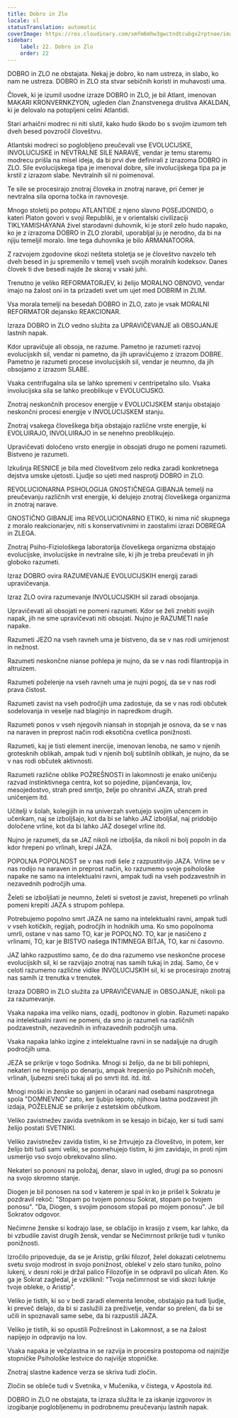 ```yaml
---
title: Dobro in Zlo
locale: sl
statusTranslation: automatic
coverImage: https://res.cloudinary.com/xmfm6mhw3gwctndtcubgx2rptnae/image/upload/v1740337243/small_cover_educacion_fundamental_a051170f1c.webp
sidebar:
    label: 22. Dobro in Zlo
    order: 22
---
```

DOBRO in ZLO ne obstajata. Nekaj je dobro, ko nam ustreza, in slabo, ko nam ne ustreza. DOBRO in ZLO sta stvar sebičnih koristi in muhavosti uma.

Človek, ki je izumil usodne izraze DOBRO in ZLO, je bil Atlant, imenovan MAKARI KRONVERNKZYON, ugleden član Znanstvenega društva AKALDAN, ki je delovalo na potopljeni celini Atlantidi.

Stari arhaični modrec ni niti slutil, kako hudo škodo bo s svojim izumom teh dveh besed povzročil človeštvu.

Atlantski modreci so poglobljeno preučevali vse EVOLUCIJSKE, INVOLUCIJSKE in NEVTRALNE SILE NARAVE, vendar je temu staremu modrecu prišla na misel ideja, da bi prvi dve definirali z izrazoma DOBRO in ZLO. Sile evolucijskega tipa je imenoval dobre, sile involucijskega tipa pa je krstil z izrazom slabe. Nevtralnih sil ni poimenoval.

Te sile se procesirajo znotraj človeka in znotraj narave, pri čemer je nevtralna sila oporna točka in ravnovesje.

Mnogo stoletij po potopu ATLANTIDE z njeno slavno POSEJDONIDO, o kateri Platon govori v svoji Republiki, je v orientalski civilizaciji TIKLYAMISHAYANA živel starodavni duhovnik, ki je storil zelo hudo napako, ko je z izrazoma DOBRO in ZLO zlorabil, uporabljal ju je nerodno, da bi na njiju temeljil moralo. Ime tega duhovnika je bilo ARMANATOORA.

Z razvojem zgodovine skozi nešteta stoletja se je človeštvo navzelo teh dveh besed in ju spremenilo v temelj vseh svojih moralnih kodeksov. Danes človek ti dve besedi najde že skoraj v vsaki juhi.

Trenutno je veliko REFORMATORJEV, ki želijo MORALNO OBNOVO, vendar imajo na žalost oni in ta prizadeti svet um ujet med DOBRIM in ZLIM.

Vsa morala temelji na besedah DOBRO in ZLO, zato je vsak MORALNI REFORMATOR dejansko REAKCIONAR.

Izraza DOBRO in ZLO vedno služita za UPRAVIČEVANJE ali OBSOJANJE lastnih napak.

Kdor upravičuje ali obsoja, ne razume. Pametno je razumeti razvoj evolucijskih sil, vendar ni pametno, da jih upravičujemo z izrazom DOBRE. Pametno je razumeti procese involucijskih sil, vendar je neumno, da jih obsojamo z izrazom SLABE.

Vsaka centrifugalna sila se lahko spremeni v centripetalno silo. Vsaka involucijska sila se lahko preoblikuje v EVOLUCIJSKO.

Znotraj neskončnih procesov energije v EVOLUCIJSKEM stanju obstajajo neskončni procesi energije v INVOLUCIJSKEM stanju.

Znotraj vsakega človeškega bitja obstajajo različne vrste energije, ki EVOLUIRAJO, INVOLUIRAJO in se nenehno preoblikujejo.

Upravičevati določeno vrsto energije in obsojati drugo ne pomeni razumeti. Bistveno je razumeti.

Izkušnja RESNICE je bila med človeštvom zelo redka zaradi konkretnega dejstva umske ujetosti. Ljudje so ujeti med nasprotji DOBRO in ZLO.

REVOLUCIONARNA PSIHOLOGIJA GNOSTIČNEGA GIBANJA temelji na preučevanju različnih vrst energije, ki delujejo znotraj človeškega organizma in znotraj narave.

GNOSTIČNO GIBANJE ima REVOLUCIONARNO ETIKO, ki nima nič skupnega z moralo reakcionarjev, niti s konservativnimi in zaostalimi izrazi DOBREGA in ZLEGA.

Znotraj Psiho-Fiziološkega laboratorija človeškega organizma obstajajo evolucijske, involucijske in nevtralne sile, ki jih je treba preučevati in jih globoko razumeti.

Izraz DOBRO ovira RAZUMEVANJE EVOLUCIJSKIH energij zaradi upravičevanja.

Izraz ZLO ovira razumevanje INVOLUCIJSKIH sil zaradi obsojanja.

Upravičevati ali obsojati ne pomeni razumeti. Kdor se želi znebiti svojih napak, jih ne sme upravičevati niti obsojati. Nujno je RAZUMETI naše napake.

Razumeti JEZO na vseh ravneh uma je bistveno, da se v nas rodi umirjenost in nežnost.

Razumeti neskončne nianse pohlepa je nujno, da se v nas rodi filantropija in altruizem.

Razumeti poželenje na vseh ravneh uma je nujni pogoj, da se v nas rodi prava čistost.

Razumeti zavist na vseh področjih uma zadostuje, da se v nas rodi občutek sodelovanja in veselje nad blaginjo in napredkom drugih.

Razumeti ponos v vseh njegovih niansah in stopnjah je osnova, da se v nas na naraven in preprost način rodi eksotična cvetlica ponižnosti.

Razumeti, kaj je tisti element inercije, imenovan lenoba, ne samo v njenih grotesknih oblikah, ampak tudi v njenih bolj subtilnih oblikah, je nujno, da se v nas rodi občutek aktivnosti.

Razumeti različne oblike POŽREŠNOSTI in lakomnosti je enako uničenju razvad instinktivnega centra, kot so pojedine, pijančevanja, lov, mesojedostvo, strah pred smrtjo, želje po ohranitvi JAZA, strah pred uničenjem itd.

Učitelji v šolah, kolegijih in na univerzah svetujejo svojim učencem in učenkam, naj se izboljšajo, kot da bi se lahko JAZ izboljšal, naj pridobijo določene vrline, kot da bi lahko JAZ dosegel vrline itd.

Nujno je razumeti, da se JAZ nikoli ne izboljša, da nikoli ni bolj popoln in da kdor hrepeni po vrlinah, krepi JAZA.

POPOLNA POPOLNOST se v nas rodi šele z razpustitvijo JAZA. Vrline se v nas rodijo na naraven in preprost način, ko razumemo svoje psihološke napake ne samo na intelektualni ravni, ampak tudi na vseh podzavestnih in nezavednih področjih uma.

Želeti se izboljšati je neumno, želeti si svetost je zavist, hrepeneti po vrlinah pomeni krepiti JAZA s strupom pohlepa.

Potrebujemo popolno smrt JAZA ne samo na intelektualni ravni, ampak tudi v vseh kotičkih, regijah, področjih in hodnikih uma. Ko smo popolnoma umrli, ostane v nas samo TO, kar je POPOLNO. TO, kar je nasičeno z vrlinami, TO, kar je BISTVO našega INTIMNEGA BITJA, TO, kar ni časovno.

JAZ lahko razpustimo samo, če do dna razumemo vse neskončne procese evolucijskih sil, ki se razvijajo znotraj nas samih tukaj in zdaj. Samo, če v celoti razumemo različne vidike INVOLUCIJSKIH sil, ki se procesirajo znotraj nas samih iz trenutka v trenutek.

Izraza DOBRO in ZLO služita za UPRAVIČEVANJE in OBSOJANJE, nikoli pa za razumevanje.

Vsaka napaka ima veliko nians, ozadij, podtonov in globin. Razumeti napako na intelektualni ravni ne pomeni, da smo jo razumeli na različnih podzavestnih, nezavednih in infrazavednih področjih uma.

Vsaka napaka lahko izgine z intelektualne ravni in se nadaljuje na drugih področjih uma.

JEZA se prikrije v togo Sodnika. Mnogi si želijo, da ne bi bili pohlepni, nekateri ne hrepenijo po denarju, ampak hrepenijo po Psihičnih močeh, vrlinah, ljubezni sreči tukaj ali po smrti itd. itd. itd.

Mnogi moški in ženske so ganjeni in očarani nad osebami nasprotnega spola "DOMNEVNO" zato, ker ljubijo lepoto, njihova lastna podzavest jih izdaja, POŽELENJE se prikrije z estetskim občutkom.

Veliko zavistnežev zavida svetnikom in se kesajo in bičajo, ker si tudi sami želijo postati SVETNIKI.

Veliko zavistnežev zavida tistim, ki se žrtvujejo za človeštvo, in potem, ker želijo biti tudi sami veliki, se posmehujejo tistim, ki jim zavidajo, in proti njim usmerijo vso svojo obrekovalno slino.

Nekateri so ponosni na položaj, denar, slavo in ugled, drugi pa so ponosni na svojo skromno stanje.

Diogen je bil ponosen na sod v katerem je spal in ko je prišel k Sokratu je pozdravil rekoč: "Stopam po tvojem ponosu Sokrat, stopam po tvojem ponosu". "Da, Diogen, s svojim ponosom stopaš po mojem ponosu". Je bil Sokratov odgovor.

Nečimrne ženske si kodrajo lase, se oblačijo in krasijo z vsem, kar lahko, da bi vzbudile zavist drugih žensk, vendar se Nečimrnost prikrije tudi v tuniko ponižnosti.

Izročilo pripoveduje, da se je Aristip, grški filozof, želel dokazati celotnemu svetu svojo modrost in svojo ponižnost, oblekel v zelo staro tuniko, polno lukenj, v desni roki je držal palico Filozofije in se odpravil po ulicah Aten. Ko ga je Sokrat zagledal, je vzkliknil: "Tvoja nečimrnost se vidi skozi luknje tvoje obleke, o Aristip".

Veliko je tistih, ki so v bedi zaradi elementa lenobe, obstajajo pa tudi ljudje, ki preveč delajo, da bi si zaslužili za preživetje, vendar so preleni, da bi se učili in spoznavali same sebe, da bi razpustili JAZA.

Veliko je tistih, ki so opustili Požrešnost in Lakomnost, a se na žalost napijejo in odpravijo na lov.

Vsaka napaka je večplastna in se razvija in procesira postopoma od najnižje stopničke Psihološke lestvice do najvišje stopničke.

Znotraj slastne kadence verza se skriva tudi zločin.

Zločin se obleče tudi v Svetnika, v Mučenika, v čistega, v Apostola itd.

DOBRO in ZLO ne obstajata, ta izraza služita le za iskanje izgovorov in izogibanje poglobljenemu in podrobnemu preučevanju lastnih napak.

